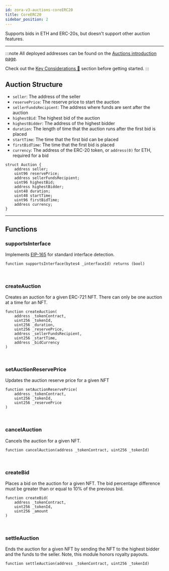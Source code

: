 ```yaml
---
id: zora-v3-auctions-coreERC20
title: CoreERC20
sidebar_position: 2
---
```

Supports bids in ETH and ERC-20s, but doesn't support other auction features.

---

:::note
All deployed addresses can be found on the [Auctions introduction page](../zora-v3-reserve-auctions-intro#reserve-auction-addresses).

Check out the [Key Considerations 🔑](../zora-v3-reserve-auctions-intro#key-considerations-) section before getting started.
:::

## Auction Structure

- `seller`: The address of the seller
- `reservePrice`: The reserve price to start the auction
- `sellerFundsRecipient`: The address where funds are sent after the auction
- `highestBid`: The highest bid of the auction
- `highestBidder`: The address of the highest bidder
- `duration`: The length of time that the auction runs after the first bid is placed
- `startTime`: The time that the first bid can be placed
- `firstBidTime`: The time that the first bid is placed
- `currency`: The address of the ERC-20 token, or `address(0)` for ETH, required for a bid

```
struct Auction {
    address seller;
    uint96 reservePrice;
    address sellerFundsRecipient;
    uint96 highestBid;
    address highestBidder;
    uint48 duration;
    uint48 startTime;
    uint96 firstBidTime;
    address currency;
}
```

---

## Functions

### supportsInterface
Implements [EIP-165](https://eips.ethereum.org/EIPS/eip-165) for standard interface detection.

```
function supportsInterface(bytes4 _interfaceId) returns (bool)
```

<br/>

### createAuction
Creates an auction for a given ERC-721 NFT. There can only be one auction at a time for an NFT.

```
function createAuction(
    address _tokenContract,
    uint256 _tokenId,
    uint256 _duration,
    uint256 _reservePrice,
    address _sellerFundsRecipient,
    uint256 _startTime,
    address _bidCurrency
) 
```

<br/>


### setAuctionReservePrice
Updates the auction reserve price for a given NFT

```
function setAuctionReservePrice(
    address _tokenContract,
    uint256 _tokenId,
    uint256 _reservePrice
)
```

<br/>

### cancelAuction 
Cancels the auction for a given NFT.

```
function cancelAuction(address _tokenContract, uint256 _tokenId)
```

<br/>

### createBid
Places a bid on the auction for a given NFT. 
The bid percentage difference must be greater than or equal to 10% of the previous bid.

```
function createBid(
    address _tokenContract,
    uint256 _tokenId,
    uint256 _amount
)
```

<br/>

### settleAuction
Ends the auction for a given NFT by sending the NFT to the highest bidder and the funds to the seller. 
Note, this module honors royalty payouts.
```
function settleAuction(address _tokenContract, uint256 _tokenId)
```